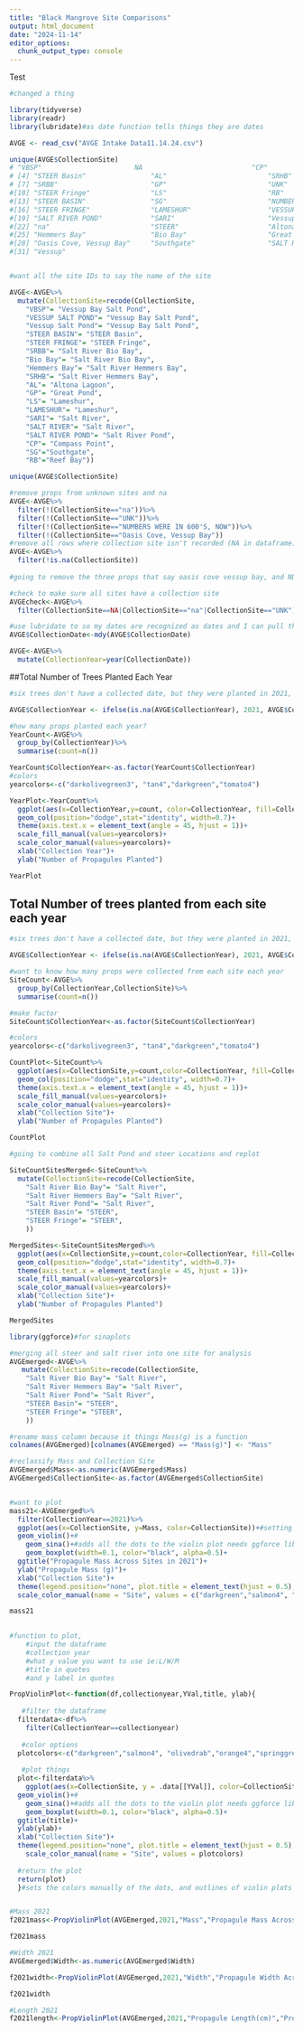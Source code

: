 ---
title: "Black Mangrove Site Comparisons"
output: html_document
date: "2024-11-14"
editor_options: 
  chunk_output_type: console
---

Test

```{r}
#changed a thing
```


```{r setup, include=FALSE}
library(tidyverse)
library(readr)
library(lubridate)#as date function tells things they are dates

AVGE <- read_csv("AVGE Intake Data11.14.24.csv")

unique(AVGE$CollectionSite)
# "VBSP"                       NA                           "CP"                        
# [4] "STEER Basin"                "AL"                         "SRHB"                      
# [7] "SRBB"                       "GP"                         "UNK"                       
#[10] "STEER Fringe"               "LS"                         "RB"                        
#[13] "STEER BASIN"                "SG"                         "NUMBERS WERE IN 600'S, NOW"
#[16] "STEER FRINGE"               "LAMESHUR"                   "VESSUP SALT POND"          
#[19] "SALT RIVER POND"            "SARI"                       "Vessup Salt Pond"          
#[22] "na"                         "STEER"                      "Altona Lagoon"             
#[25] "Hemmers Bay"                "Bio Bay"                    "Great Pond"                
#[28] "Oasis Cove, Vessup Bay"     "Southgate"                  "SALT RIVER"                
#[31] "Vessup" 


#want all the site IDs to say the name of the site

AVGE<-AVGE%>%
  mutate(CollectionSite=recode(CollectionSite,
    "VBSP"= "Vessup Bay Salt Pond",
    "VESSUP SALT POND"= "Vessup Bay Salt Pond",
    "Vessup Salt Pond"= "Vessup Bay Salt Pond",
    "STEER BASIN"= "STEER Basin",
    "STEER FRINGE"= "STEER Fringe",
    "SRBB"= "Salt River Bio Bay",
    "Bio Bay"= "Salt River Bio Bay",
    "Hemmers Bay"= "Salt River Hemmers Bay",
    "SRHB"= "Salt River Hemmers Bay",
    "AL"= "Altona Lagoon",
    "GP"= "Great Pond",
    "LS"= "Lameshur",
    "LAMESHUR"= "Lameshur",
    "SARI"= "Salt River",
    "SALT RIVER"= "Salt River",
    "SALT RIVER POND"= "Salt River Pond",
    "CP"= "Compass Point",
    "SG"="Southgate",
    "RB"="Reef Bay"))

unique(AVGE$CollectionSite)

#remove props from unknown sites and na
AVGE<-AVGE%>%
  filter(!(CollectionSite=="na"))%>%
  filter(!(CollectionSite=="UNK"))%>%
  filter(!(CollectionSite=="NUMBERS WERE IN 600'S, NOW"))%>%
  filter(!(CollectionSite=="Oasis Cove, Vessup Bay"))
#remove all rows where collection site isn't recorded (NA in dataframe)
AVGE<-AVGE%>%
  filter(!is.na(CollectionSite))
  
#going to remove the three props that say oasis cove vessup bay, and NUMBERS WERE IN 600'S, NOW

#check to make sure all sites have a collection site
AVGEcheck<-AVGE%>%
  filter(CollectionSite==NA|CollectionSite=="na"|CollectionSite=="UNK")

#use lubridate to so my dates are recognized as dates and I can pull the year out
AVGE$CollectionDate<-mdy(AVGE$CollectionDate)

AVGE<-AVGE%>%
  mutate(CollectionYear=year(CollectionDate))
```


##Total Number of Trees Planted Each Year
```{r Visualize Number of Trees Planted Each Year}

#six trees don't have a collected date, but they were planted in 2021, going to change collection year to 2021

AVGE$CollectionYear <- ifelse(is.na(AVGE$CollectionYear), 2021, AVGE$CollectionYear)

#how many props planted each year?
YearCount<-AVGE%>%
  group_by(CollectionYear)%>%
  summarise(count=n())

YearCount$CollectionYear<-as.factor(YearCount$CollectionYear)
#colors
yearcolors<-c("darkolivegreen3", "tan4","darkgreen","tomato4")

YearPlot<-YearCount%>%
  ggplot(aes(x=CollectionYear,y=count, color=CollectionYear, fill=CollectionYear))+
  geom_col(position="dodge",stat="identity", width=0.7)+
  theme(axis.text.x = element_text(angle = 45, hjust = 1))+
  scale_fill_manual(values=yearcolors)+
  scale_color_manual(values=yearcolors)+
  xlab("Collection Year")+
  ylab("Number of Propagules Planted")

YearPlot

```



## Total Number of trees planted from each site each year
```{r Visualizations}

#six trees don't have a collected date, but they were planted in 2021, going to change collection year to 2021

AVGE$CollectionYear <- ifelse(is.na(AVGE$CollectionYear), 2021, AVGE$CollectionYear)

#want to know how many props were collected from each site each year
SiteCount<-AVGE%>%
  group_by(CollectionYear,CollectionSite)%>%
  summarise(count=n())

#make factor
SiteCount$CollectionYear<-as.factor(SiteCount$CollectionYear)

#colors
yearcolors<-c("darkolivegreen3", "tan4","darkgreen","tomato4")

CountPlot<-SiteCount%>%
  ggplot(aes(x=CollectionSite,y=count,color=CollectionYear, fill=CollectionYear))+
  geom_col(position="dodge",stat="identity", width=0.7)+
  theme(axis.text.x = element_text(angle = 45, hjust = 1))+
  scale_fill_manual(values=yearcolors)+
  scale_color_manual(values=yearcolors)+
  xlab("Collection Site")+
  ylab("Number of Propagules Planted")

CountPlot

#going to combine all Salt Pond and steer Locations and replot 

SiteCountSitesMerged<-SiteCount%>%
  mutate(CollectionSite=recode(CollectionSite,
    "Salt River Bio Bay"= "Salt River",
    "Salt River Hemmers Bay"= "Salt River",
    "Salt River Pond"= "Salt River",
    "STEER Basin"= "STEER",
    "STEER Fringe"= "STEER",
    ))

MergedSites<-SiteCountSitesMerged%>%
  ggplot(aes(x=CollectionSite,y=count,color=CollectionYear, fill=CollectionYear))+
  geom_col(position="dodge",stat="identity", width=0.7)+
  theme(axis.text.x = element_text(angle = 45, hjust = 1))+
  scale_fill_manual(values=yearcolors)+
  scale_color_manual(values=yearcolors)+
  xlab("Collection Site")+
  ylab("Number of Propagules Planted")

MergedSites


```

```{r}
library(ggforce)#for sinaplots

#merging all steer and salt river into one site for analysis
AVGEmerged<-AVGE%>%
   mutate(CollectionSite=recode(CollectionSite,
    "Salt River Bio Bay"= "Salt River",
    "Salt River Hemmers Bay"= "Salt River",
    "Salt River Pond"= "Salt River",
    "STEER Basin"= "STEER",
    "STEER Fringe"= "STEER",
    ))

#rename mass column because it things Mass(g) is a function
colnames(AVGEmerged)[colnames(AVGEmerged) == "Mass(g)"] <- "Mass"

#reclassify Mass and Collection Site
AVGEmerged$Mass<-as.numeric(AVGEmerged$Mass)
AVGEmerged$CollectionSite<-as.factor(AVGEmerged$CollectionSite)


#want to plot
mass21<-AVGEmerged%>%
  filter(CollectionYear==2021)%>%
  ggplot(aes(x=CollectionSite, y=Mass, color=CollectionSite))+#setting my x and y values,
  geom_violin()+#
    geom_sina()+#adds all the dots to the violin plot needs ggforce library
    geom_boxplot(width=0.1, color="black", alpha=0.5)+
  ggtitle("Propagule Mass Across Sites in 2021")+
  ylab("Propagule Mass (g)")+
  xlab("Collection Site")+
  theme(legend.position="none", plot.title = element_text(hjust = 0.5), panel.background =   element_rect(fill = "white", colour = "grey50"))+#no legend, centered title, no background
  scale_color_manual(name = "Site", values = c("darkgreen","salmon4", "olivedrab","orange4","springgreen4","chartreuse4"))#sets the colors manually of the dots, and outlines of violin plots

mass21
  


```



```{r}
#function to plot, 
    #input the dataframe
    #collection year
    #what y value you want to use ie:L/W/M
    #title in quotes
    #and y label in quotes

PropViolinPlot<-function(df,collectionyear,YVal,title, ylab){
 
   #filter the dataframe
  filterdata<-df%>%
    filter(CollectionYear==collectionyear)
 
   #color options
  plotcolors<-c("darkgreen","salmon4", "olivedrab","orange4","springgreen4","goldenrod4")
 
   #plot things
  plot<-filterdata%>%
    ggplot(aes(x=CollectionSite, y = .data[[YVal]], color=CollectionSite))+#setting my x and y values, 
  geom_violin()+#
    geom_sina()+#adds all the dots to the violin plot needs ggforce library
    geom_boxplot(width=0.1, color="black", alpha=0.5)+
  ggtitle(title)+
  ylab(ylab)+
  xlab("Collection Site")+
  theme(legend.position="none", plot.title = element_text(hjust = 0.5), panel.background = element_rect(fill = "white", colour = "grey50"))+#no legend, centered title, no background
    scale_color_manual(name = "Site", values = plotcolors)
  
  #return the plot
  return(plot)
  }#sets the colors manually of the dots, and outlines of violin plots


#Mass 2021
f2021mass<-PropViolinPlot(AVGEmerged,2021,"Mass","Propagule Mass Across Sites in 2021","Propagule Mass (g)")

f2021mass

#Width 2021
AVGEmerged$Width<-as.numeric(AVGEmerged$Width)

f2021width<-PropViolinPlot(AVGEmerged,2021,"Width","Propagule Width Across Sites in 2021","Propagule Width (cm)")

f2021width

#Length 2021
f2021length<-PropViolinPlot(AVGEmerged,2021,"Propagule Length(cm)","Propagule Length Across Sites in 2021","Propagule Length (cm)")

```

